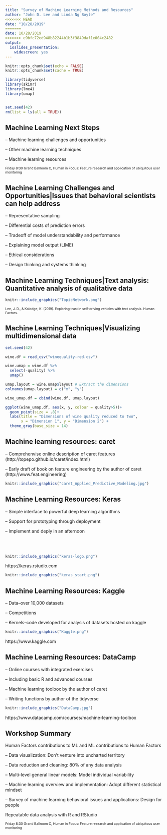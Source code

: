 ```yaml
---
title: "Survey of Machine Learning Methods and Resources"
author: "John D. Lee and Linda Ng Boyle"
<<<<<<< HEAD
date: "10/28/2019"
=======
date: 10/28/2019
>>>>>>> e9bfc72ed948b82244b1b3f3849daf1e004c2482
output:
  ioslides_presentation:
    widescreen: yes
---
```



```r
knitr::opts_chunk$set(echo = FALSE)
knitr::opts_chunk$set(cache = TRUE)

library(tidyverse)
library(skimr)
library(lme4)
library(umap)


set.seed(42)
rm(list = ls(all = TRUE))
```


## Machine Learning Next Steps
-- Machine learning challenges and opportunities

-- Other machine learning techniques

-- Machine learning resources

<span style="font-size:.75em">
Friday 8:30 Grand Ballroom C, Human in Focus: Feature research and application of ubiquitous user monitoring
</span>


## Machine Learning Challenges and Opportunities|Issues that behavioral scientists can help address{.build}

-- Representative sampling

-- Differential costs of prediction errors

-- Tradeoff of model understandability and performance

-- Explaining model output (LIME)

-- Ethical considerations

-- Design thinking and systems thinking



## Machine Learning Techniques|Text analysis: Quantitative analysis of qualitative data 

```r
knitr::include_graphics("TopicNetwork.png")

```

<span style="font-size:.75em">
Lee, J. D., & Kolodge, K. (2019). Exploring trust in self-driving vehicles with text analysis. Human Factors. 
</span>


## Machine Learning Techniques|Visualizing multidimensional data 

```r
set.seed(42)

wine.df = read_csv("winequality-red.csv")

wine.umap = wine.df %>% 
  select(-quality) %>% 
  umap()

umap.layout = wine.umap$layout # Extract the dimensions
colnames(umap.layout) = c("x", "y") 

wine_umap.df = cbind(wine.df, umap.layout)

ggplot(wine_umap.df, aes(x, y, colour = quality>5))+
  geom_point(size = .8)+
  labs(title = "Dimensions of wine quality reduced to two",
       x = "Dimension 1", y = "Dimension 2") +
  theme_gray(base_size = 14)  

```




## Machine learning resources: caret

-- Comprehenvise online description of caret features (http://topepo.github.io/caret/index.html)

-- Early draft of book on feature engineering by the author of caret (http://www.feat.engineering)

```r
knitr::include_graphics("caret_Applied_Predictive_Modeling.jpg")
```


## Machine Learning Resources: Keras  {.columns-2}

-- Simple interface to powerful deep learning algorithms

-- Support for prototyping through deployment

-- Implement and deply in an afternoon
<br>
<br>
<br>
<br>


```r
knitr::include_graphics("keras-logo.png")
```
 
https://keras.rstudio.com

<p class="forceBreak"></p>

```r
knitr::include_graphics("keras_start.png")
```



## Machine Learning Resources: Kaggle

-- Data--over 10,000 datasets

-- Competitions

-- Kernels--code developed for analysis of datasets hosted on kaggle

```r
knitr::include_graphics("Kaggle.png")
```

https://www.kaggle.com



## Machine Learning Resources: DataCamp

-- Online courses with integrated exercises

-- Including basic R and advanced courses 

-- Machine learning toolbox by the author of caret

-- Writing functions by author of the tidyverse

```r
knitr::include_graphics("DataCamp.jpg")
```

https://www.datacamp.com/courses/machine-learning-toolbox


## Workshop Summary{.build}
Human Factors contributions to ML and ML contributions to Human Factors

-- Data visualization: Don't venture into uncharted territory

-- Data reduction and cleaning: 80% of any data analysis

-- Multi-level general linear models: Model individual variability

-- Machine learning overview and implementation: Adopt different statistical mindset 

-- Survey of machine learning behavioral issues and applications: Design for people

Repeatable data analysis with R and RStudio

<span style="font-size:.75em">
Friday 8:30 Grand Ballroom C, Human in Focus: Feature research and application of ubiquitous user monitoring
</span>

